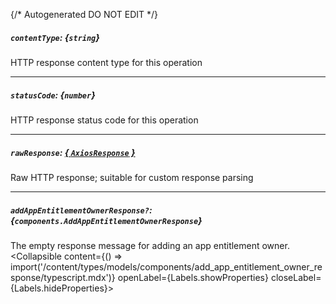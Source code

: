 {/* Autogenerated DO NOT EDIT  */}

##### `contentType`: *{`string`}*
HTTP response content type for this operation

---
##### `statusCode`: *{`number`}*
HTTP response status code for this operation

---
##### `rawResponse`: [*{ `AxiosResponse` }*](https://axios-http.com/docs/res_schema)
Raw HTTP response; suitable for custom response parsing

---
##### `addAppEntitlementOwnerResponse?`: *{`components.AddAppEntitlementOwnerResponse`}*
The empty response message for adding an app entitlement owner.
<Collapsible content={() => import('/content/types/models/components/add_app_entitlement_owner_response/typescript.mdx')} openLabel={Labels.showProperties} closeLabel={Labels.hideProperties}>
</Collapsible>


